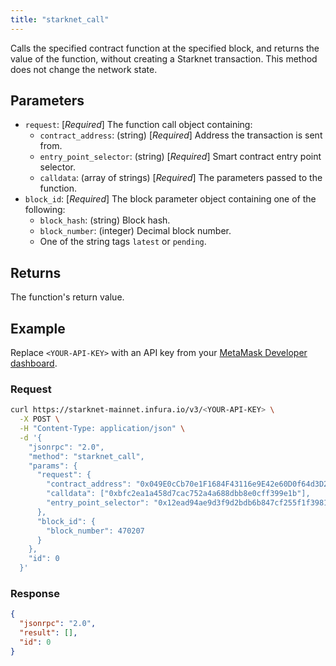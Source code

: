 ```yaml
---
title: "starknet_call"
---
```



Calls the specified contract function at the specified block, and returns the value of the function,
without creating a Starknet transaction.
This method does not change the network state.

## Parameters

- `request`: [*Required*] The function call object containing:
  - `contract_address`: (string) [*Required*] Address the transaction is sent from.
  - `entry_point_selector`: (string) [*Required*] Smart contract entry point selector.
  - `calldata`: (array of strings) [*Required*] The parameters passed to the function.
- `block_id`: [*Required*] The block parameter object containing one of the following:
  - `block_hash`: (string) Block hash.
  - `block_number`: (integer) Decimal block number.
  - One of the string tags `latest` or `pending`.

## Returns

The function's return value.

## Example

Replace `<YOUR-API-KEY>` with an API key from your [MetaMask Developer dashboard](https://developer.metamask.io/).

### Request

<Tabs>
<TabItem value="curl">

```bash
curl https://starknet-mainnet.infura.io/v3/<YOUR-API-KEY> \
  -X POST \
  -H "Content-Type: application/json" \
  -d '{
    "jsonrpc": "2.0",
    "method": "starknet_call",
    "params": {
      "request": {
        "contract_address": "0x049E0cCb70e1F1684F43116e9E42e60D0f64d3D254Be8D8A1143dba43dEad733",
        "calldata": ["0xbfc2ea1a458d7cac752a4a688dbb8e0cff399e1b"],
        "entry_point_selector": "0x12ead94ae9d3f9d2bdb6b847cf255f1f398193a1f88884a0ae8e18f24a037b6"
      },
      "block_id": {
        "block_number": 470207
      }
    },
    "id": 0
  }'
```

</TabItem>
</Tabs>

### Response

<Tabs>
<TabItem value="JSON">

```json
{
  "jsonrpc": "2.0",
  "result": [],
  "id": 0
}
```

</TabItem>
</Tabs>
